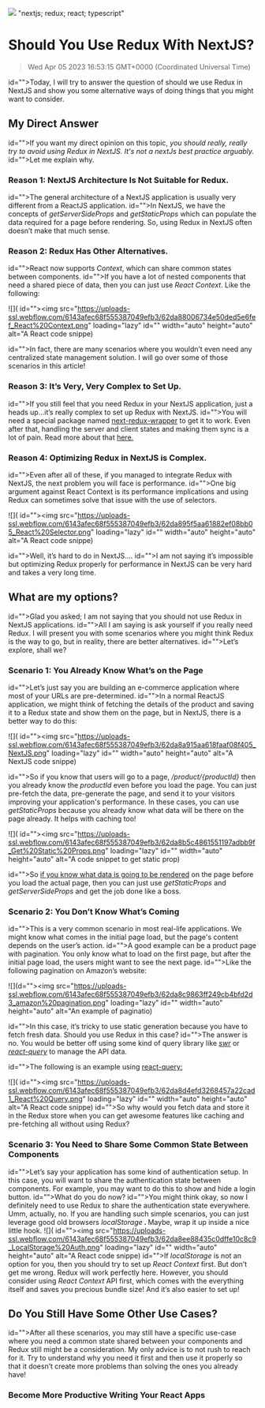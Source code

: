 ![](https://uploads-ssl.webflow.com/6143afec68f555387049efb3/62ed5e021cef28156a0c5b81_building_MacOS.png)
"nextjs; redux; react; typescript"
# Should You Use Redux With NextJS?
> Wed Apr 05 2023 16:53:15 GMT+0000 (Coordinated Universal Time)

id="">Today, I will try to answer the question of should we use Redux in NextJS and show you some alternative ways of doing things that you might want to consider.

## My Direct Answer
id="">If you want my direct opinion on this topic, <em id="">you should really, really try to avoid using Redux in NextJS. It's not a nextJs best practice arguably.</em>
id="">Let me explain why.

### Reason 1: NextJS Architecture Is Not Suitable for Redux.
id="">The general architecture of a NextJS application is usually very different from a ReactJS application.
id="">In NextJS, we have the concepts of <em id="">getServerSideProps</em> and <em id="">getStaticProps</em> which can populate the data required for a page before rendering. So, using Redux in NextJS often doesn’t make that much sense.

### Reason 2: Redux Has Other Alternatives.
id="">React now supports <em id="">Context</em>, which can share common states between components.
id="">If you have a lot of nested components that need a shared piece of data, then you can just use<em id=""> React Context</em>. Like the following:

![]( id=""><img src="https://uploads-ssl.webflow.com/6143afec68f555387049efb3/62da88006734e50ded5e6fef_React%20Context.png" loading="lazy" id="" width="auto" height="auto" alt="A React code snippe)

id="">In fact, there are many scenarios where you wouldn’t even need any centralized state management solution. I will go over some of those scenarios in this article!

### <strong id="">Reason 3: It’s Very, </strong>Very<strong id=""> Complex to Set Up.</strong>
id="">If you still feel that you need Redux in your NextJS application, just a heads up...it’s really complex to set up Redux with NextJS. 
id="">You will need a special package named <a href="https://github.com/kirill-konshin/next-redux-wrapper" target="_blank" id="">next-redux-wrapper</a> to get it to work. Even after that, handling the server and client states and making them sync is a lot of pain. Read more about that <a href="https://github.com/kirill-konshin/next-redux-wrapper" target="_blank" id="">here.</a>

### Reason 4: Optimizing Redux in NextJS is Complex.
id="">Even after all of these, if you managed to integrate Redux with NextJS, the next problem you will face is performance.
id="">One big argument against React Context is its performance implications and using Redux can sometimes solve that issue with the use of selectors.

![]( id=""><img src="https://uploads-ssl.webflow.com/6143afec68f555387049efb3/62da895f5aa61882ef08bb05_React%20Selector.png" loading="lazy" id="" width="auto" height="auto" alt="A React code snippe)

id="">Well, it’s hard to do in NextJS….
id="">I am not saying it’s impossible but optimizing Redux properly for performance in NextJS can be very hard and takes a very long time.

## What are my options?
id="">Glad you asked; I am not saying that you should not use Redux in NextJS applications.
id="">All I am saying is ask yourself if you really need Redux. I will present you with some scenarios where you might think Redux is the way to go, but in reality, there are better alternatives.
id="">Let’s explore, shall we?

### Scenario 1: You Already Know What’s on the Page
id="">Let’s just say you are building an e-commerce application where most of your URLs are pre-determined.
id="">In a normal ReactJS application, we might think of fetching the details of the product and saving it to a Redux state and show them on the page, but in NextJS, there is a better way to do this:

![]( id=""><img src="https://uploads-ssl.webflow.com/6143afec68f555387049efb3/62da8a915aa618faaf08f405_NextJS.png" loading="lazy" id="" width="auto" height="auto" alt="A NextJS code snippe)

id="">So if you know that users will go to a page, <em id="">/product/{productId}</em> then you already know the <em id="">productId</em> even before you load the page. You can just pre-fetch the data, pre-generate the page, and send it to your visitors improving your application's performance. In these cases, you can use <em id="">getStaticProps </em>because you already know what data will be there on the page already. It helps with caching too!

![]( id=""><img src="https://uploads-ssl.webflow.com/6143afec68f555387049efb3/62da8b5c4861551197adbb9f_Get%20Static%20Props.png" loading="lazy" id="" width="auto" height="auto" alt="A code snippet to get static prop)

id="">So <a href="https://medium.com/p/dadabf45e562" target="_blank" id="">if you know what data is going to be rendered</a> on the page before you load the actual page, then you can just use <em id="">getStaticProps</em> and <em id="">getServerSideProps</em> and get the job done like a boss.

### Scenario 2: You Don’t Know What’s Coming
id="">This is a very common scenario in most real-life applications. We might know what comes in the initial page load, but the page's content depends on the user’s action.
id="">A good example can be a product page with pagination. You only know what to load on the first page, but after the initial page load, the users might want to see the next page.
id="">Like the following pagination on Amazon’s website:

![](d=""><img src="https://uploads-ssl.webflow.com/6143afec68f555387049efb3/62da8c9863ff249cb4bfd2d3_amazon%20pagination.png" loading="lazy" id="" width="auto" height="auto" alt="An example of paginatio)

id="">In this case, it’s tricky to use static generation because you have to fetch fresh data. Should you use Redux in this case?
id="">The answer is no. You would be better off using some kind of query library like <a href="https://swr.vercel.app/" target="_blank" id=""><em id="">swr</em></a> or <a href="https://react-query.tanstack.com/" target="_blank" id=""><em id="">react-query</em></a> to manage the API data.

id="">The following is an example using <a href="https://tanstack.com/query/v4/docs/guides/paginated-queries" target="_blank" id="">react-query:</a>

![]( id=""><img src="https://uploads-ssl.webflow.com/6143afec68f555387049efb3/62da8d4efd3268457a22cad1_React%20Query.png" loading="lazy" id="" width="auto" height="auto" alt="A React code snippe)
id="">So why would you fetch data and store it in the Redux store when you can get awesome features like caching and pre-fetching all without using Redux?

### Scenario 3: You Need to Share Some Common State Between Components
id="">Let’s say your application has some kind of authentication setup. In this case, you will want to share the authentication state between components. For example, you may want to do this to show and hide a login button.
id="">What do you do now? 
id="">You might think okay, so now I definitely need to use Redux to share the authentication state everywhere. Umm, actually, no. If you are handling such simple scenarios, you can just leverage good old browsers <em id="">localStorage</em><strong id=""> . </strong>Maybe, wrap it up inside a nice little hook.
![]( id=""><img src="https://uploads-ssl.webflow.com/6143afec68f555387049efb3/62da8ee88435c0dffe10c8c9_LocalStorage%20Auth.png" loading="lazy" id="" width="auto" height="auto" alt="A React code snippe)
id="">If <em id="">localStorage</em> is not an option for you, then you should try to set up <em id="">React Context</em> first. But don’t get me wrong. Redux will work perfectly here. However, you should consider using <em id="">React Context</em> API first, which comes with the everything itself and saves you precious bundle size! And it’s also easier to set up!

## Do You Still Have Some Other Use Cases?
id="">After all these scenarios, you may still have a specific use-case where you need a common state shared between your components and Redux still might be a consideration. My only advice is to not rush to reach for it. Try to understand why you need it first and then use it properly so that it doesn’t create more problems than solving the ones you already have!

### Become More Productive Writing Your React Apps
